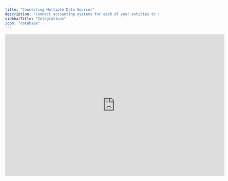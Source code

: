 ```yaml
---
title: "Connecting Multiple Data Sources"
description: "Connect accounting systems for each of your entities to start consolidating actuals."
sidebarTitle: "Integrations"
icon: "database"
---
```


<iframe width="720" height="466" src="https://www.loom.com/embed/9408ec4f838e472cb7a5754a9f2bddda?sid=67cc8064-849b-4788-a826-b05dd9caaea4" frameborder="0" webkitallowfullscreen mozallowfullscreen allowfullscreen />

## Overview

To consolidate actuals across multiple legal entities, begin by connecting each entity’s accounting system. This process lets you automatically pull financial data from each source and unify your general ledger accounts for consolidated reporting.

## Basics

### Connect your accounting systems

To link Francis with your accounting system, go to **Settings > Organization > Integrations**. This page displays all available options, including these five native integrations:

* Visma e-conomic

* Microsoft Dynamics 365 Business Central

* Intuit Quickbooks Online

* Oracle Netsuite

* Xero

Select the integration that matches the accounting system for the entity you want to connect. If your system isn’t listed among the native integrations, see the section on non-supported systems below.

<Tip>
  If multiple entities use the same accounting system, repeat the connection steps for each one. For certain systems, having the correct entity already selected in another browser tab before you start the connection process can make setup easier.
</Tip>

#### Non-supported systems

When an entity’s accounting system isn’t supported by Francis’ native integrations, you can still bring in actuals through one of these methods:

1. **Google Sheets Integration**: Import trial balances (or detailed transactions, if desired) using our Google Sheets integration. This method reduces manual input errors, supports larger data sets, and allows you to drill down into individual transactions, which is especially helpful for variance analysis.

2. **Manual entry**: Copy and paste or directly input monthly aggregates into your financial model. This approach is best for very small volumes of data, as there is no ability to import individual transactions or leverage drill-down features.

### Currency conversion

If any entity operates in a different base currency—or if your base currency differs from your preferred reporting currency—you can easily convert actuals at import. This ensures that all transactions display in a single target currency, simplifying your consolidated reporting and analysis.